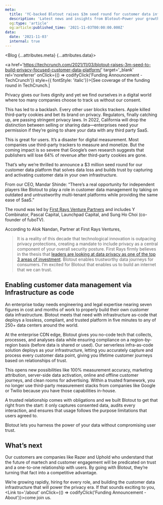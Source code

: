 ```yaml
---
meta:
  title: 'YC-backed Blotout raises $3m seed round for customer data infrastructure that builds trust | Blotout'
  description: 'Latest news and insights from Blotout—Power your growth stack in the post-cookie era'
  og:type: 'article'
  og:article:published_time: '2021-11-03T00:00:00.000Z'
data:
  date: '2021-11-03'
  internal: true
---
```





<Blog {...attributes.meta} {...attributes.data}>

<a href='https://techcrunch.com/2021/11/03/blotout-raises-3m-seed-to-build-privacy-focused-customer-data-platform/' target='_blank' rel='noreferrer' onClick={() => codifyClick('Funding Announcement - TechCrunch')} style={{ fontStyle: 'italic'}}>[See coverage of the funding round in TechCrunch.]</a>

Privacy gives our lives dignity and yet we find ourselves in a digital world where too many companies choose to track us without our consent.

This has led to a backlash. Every other user blocks trackers. Apple killed third-party cookies and bet its brand on privacy. Regulators, finally catching up, are passing stringent privacy laws. In 2022, California will drop the distinction between selling or sharing data—enterprises need your permission if they’re going to share your data with any third party SaaS.

This is great for users. It’s a disaster for digital measurement. Most companies use third-party trackers to measure and monetize. But the coming impact is so severe that Google’s own research suggests that publishers will lose 64% of revenue after third-party cookies are gone.

That’s why we’re thrilled to announce a $3 million seed round for our customer data platform that solves data loss and builds trust by capturing and activating customer data in your own infrastructure.

From our CEO, Mandar Shinde: “There’s a real opportunity for independent players like Blotout to play a role in customer data management by taking on outdated and untrustworthy multi-tenant platforms while providing the same ease of SaaS.”

The round was led by [First Rays Venture Partners](https://www.firstraysvc.com/) and includes Y Combinator, Pascal Capital, Launchpad Capital, and Sung Ho Choi (co-founder of fuboTV).

According to Alok Nandan, Partner at First Rays Ventures,

> It is a reality of this decade that technological innovation is outpacing privacy protections, creating a mandate to include privacy as a central component of your overall security posture. First Rays firmly believes in the thesis that [leaders are looking at data privacy as one of the top 3 areas of investment](https://tools.scalevp.com/hubfs/Web%20Content%20Downloads/Scale-Security-Report-2021.pdf). Blotout enables trustworthy data journeys for consumers. I’m excited for Blotout that enables us to build an internet that we can trust.

## Enabling customer data management via Infrastructure as code

An enterprise today needs engineering and legal expertise nearing seven figures in cost and months of work to properly build their own customer data infrastructure. Blotout meets that need with infrastructure as-code that deploys a lossless, compliant, and trusted platform in five minutes to any of 250+ data centers around the world.

At the enterprise CDN edge, Blotout gives you no-code tech that collects, processes, and analyses data while ensuring compliance on a region-by-region basis (before data is shared or used). Our serverless infra-as-code solution deploys as your infrastructure, letting you accurately capture and process every customer data point, giving you lifetime customer journeys based on relationships of trust.

This opens new possibilities like 100% measurement accuracy, marketing attribution, server-side data activation, online and offline customer journeys, and clean rooms for advertising. Within a trusted framework, you no longer use third-party measurement stacks from companies like Google or Twilio because you have those capabilities in-house.

A trusted relationship comes with obligations and we built Blotout to get that right from the start: it only captures consented data, audits every interaction, and ensures that usage follows the purpose limitations that users agreed to.

Blotout lets you harness the power of your data without compromising user trust.

## What’s next

Our customers are companies like Razer and Uphold who understand that the future of martech and customer engagement will be predicated on trust and a one-to-one relationship with users. By going with Blotout, they’re turning that fact into a competitive advantage.

We’re growing rapidly, hiring for every role, and building the customer data infrastructure that will power the privacy era. If that sounds exciting to you, <Link to='/about' onClick={() => codifyClick('Funding Announcement - About')}>come join us</Link>.

</Blog>
